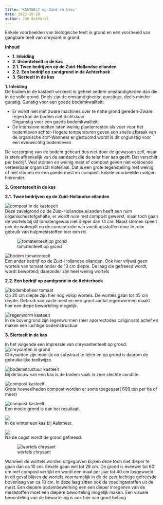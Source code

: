 ```yaml
---
title: 'KASTEELT op Zand en klei'
date: 2023-10-28
author: Jan Bokhorst
---
```



 Enkele voorbeelden van biologische teelt in grond en een voorbeeld van gangbare teelt van chrysant in grond.


   **Inhoud**  

- **1. Inleiding**
- **2. Groenteteelt in de kas**
- **2.1. Twee bedrijven op de Zuid-Hollandse eilanden**
- **2.2. Een bedrijf op zandgrond in de Achterhoek**
- **3. Sierteelt in de kas**  
  
**1. Inleiding**  
De bodem in de kasteelt verkeert in geheel andere omstandigheden dan die in de volle grond. Deels zijn de omstandigheden gunstiger, deels minder gunstig. Gunstig voor een goede bodemkwaliteit:  

- Er wordt niet met zware machines over te natte grond gereden-Zware regen kan de bodem niet dichtslaan  
Ongunstig voor een goede bodemkwaliteit:  
- De intensieve teelten laten weinig plantenresten als voer voor het bodemleven achter-Hogere temperaturen geven een snelle afbraak van de organische stof-Wanneer er gestoomd wordt is dit ongunstig voor een evenwichtig bodemleven  

De verzorging van de bodem gebeurt dus niet door de gewassen zelf, maar is sterk afhankelijk van de aandacht die de teler hier aan geeft. Dat verschilt per bedrijf. Veel stomen en weinig mest of compost geven niet voldoende verteerbaar organisch materiaal. Dat is een grote tegenstelling met weinig of niet stomen en een goede mest en compost. Enkele voorbeelden volgen hieronder.  
  
**2. Groenteteelt in de kas**

**2.1. Twee bedrijven op de Zuid-Hollandse eilanden**   

![compost in de kasteeelt](../img/DSCN9920(Medium)-1920w.jpg)   
Deze zavelgrond op de Zuid-Hollandse eilanden heeft een ruim organischestofgehalte, er wordt ruim met compost gewerkt, maar toch gaan de wortels bij dit tomatengewas niet dieper dan 14 cm. Naast stomen speelt ook de watergift en de concentratie van voedingsstoffen door te ruim gebruik van hulpmeststoffen hier een rol.

 

  
![tomatenteelt op grond](../img/DSCN9897(Medium)-1920w.jpg)     


  
![bodem tomatenteelt](../img/DSCN9889(Medium)-1920w.jpg)   
Een ander bedrijf op de Zuid-Hollandse eilanden. Ook hier vrijwel geen wortels van tomaat onder de 13 cm diepte. De laag die gefreesd wordt, wordt beworteld; daaronder zijn heel weinig wortels

 

**2.2. Een bedrijf op zandgrond in de Achterhoek**   

![bodembeheer tomaat](../img/DSCN9951(Medium)-1920w.jpg)   
Op 20 cm diepte zijn hier nog volop wortels. De wortels gaan tot 45 cm diepte. Gebruik van vaste mest en een groot aantal regenwormen maakt hier een diepe beworteling mogelijk.

 

  
![regenworm kasteelt](../img/302DSCN0055(Small)-1920w.jpg)   
In de bovengrond zijn regenwormen (hier aporrectodea caliginosa) actief en maken een luchtige bodemstructuur

 

**3. Sierteelt in de kas**

In het volgende een impressie van chrysantenteelt op grond.   
![chrysanten in grond](../img/IMG_1102(Small)-1920w.jpg)   
Chrysanten zijn moeilijk op substraat te telen en op grond is daarom de gebruikelijke teeltwijze.

 

  
![bodemstructuur kasteelt](../img/IMG_1088(Medium)-1920w.jpg)   
Bij de bouw van een kas is de bodem vaak in zeer slechte conditie.

 

  
![compost kasteelt](../img/IMG_1093(Medium)-1920w.jpg)   
Grote hoeveelheden compost worden er soms toegepast( 600 ton per ha of meer)

 

  
![compost kasteelt](../img/IMG_1101(Small)-1920w.jpg)   
Een mooie grond is dan het resultaat.

 

  
![](../img/kwakelchrysant11-1-10007(Small)-1920w.jpg)   
In de winter een kas bij Aalsmeer.

 

  
![](../img/kwakelchrysant11-1-10006(Small)(1)-1920w.jpg)   
Na de oogst wordt de grond gefreesd.

 

  
![wortels chrysant](../img/009(Medium)-1920w.jpg) 

Wanneer de wortels worden uitgegraven blijken deze toch niet dieper te gaan dan ca 10 cm. Enkele gaan wel tot 28 cm. De grond is evenwel tot 60 cm met compost verrijkt en wordt een maal per jaar tot 40 cm losgewoeld. In dit geval blijven de wortels voornamelijk in de de zeer luchtige gefreesde bovenlaag van ca 10 cm. In deze laag zitten ook de voedingsstoffen uit de mest. Een diepere bodembewerking een een dieper inregenen van de meststoffen moet een diepere beworteling mogelijk maken. Een visuele beoordeling van de beworteling is ook hier van groot belang

 



